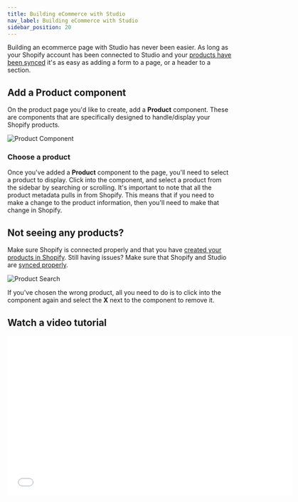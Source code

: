 ```yaml
---
title: Building eCommerce with Studio
nav_label: Building eCommerce with Studio
sidebar_position: 20
---
```



Building an ecommerce page with Studio has never been easier. As long as your Shopify account has been connected to
Studio and your [products have been synced](/docs/studio/Shopify/Syncing-your-Shopify-Products-Where-are-my-products) it's as easy as adding a form to a page, or a header to a section.

## Add a Product component

On the product page you'd like to create, add a **Product** component. These are components that are specifically designed
to handle/display your Shopify products.

![Product Component](/assets/studio/building_a_page_1.png)

### Choose a product

Once you've added a **Product** component to the page, you'll need to select a product to display. Click into the
component, and select a product from the sidebar by searching or scrolling. It's important to note that all the product
metadata pulls in from Shopify. This means that if you need to make a change to the product information, then you'll
need to make that change in Shopify.

## Not seeing any products?

Make sure Shopify is connected properly and that you
have [created your products in Shopify](https://help.shopify.com/en/manual/products/add-update-products). Still having
issues? Make sure that Shopify and Studio
are [synced properly](/docs/studio/Shopify/Syncing-your-Shopify-Products-Where-are-my-products).

![Product Search](/assets/studio/building_a_page_2.png)

If you've chosen the wrong product, all you need to do is to click into the component again and select the **X** next to
the component to remove it.

## Watch a video tutorial

<iframe class="vidyard_iframe" title="Feature products in your Studio pages" src="//play.vidyard.com/AHxVmxQgetaYcdLavdrfb9.html?" width="640" height="360" scrolling="no" frameborder="0" allowtransparency="true" allowfullscreen referrerpolicy="no-referrer-when-downgrade"></iframe>
